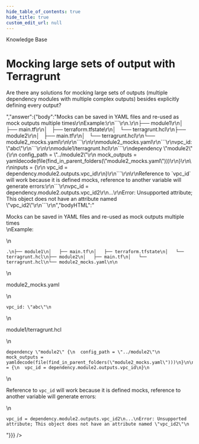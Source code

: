 ```yaml
---
hide_table_of_contents: true
hide_title: true
custom_edit_url: null
---
```



<CenterLayout>
<span className="title">Knowledge Base</span>
<h1>Mocking large sets of output with Terragrunt</h1>
<GitHub discussion={{"id":"D_kwDOF8slf84AOaVR","number":109,"author":{"login":"pete0emerson"},"title":"Mocking large sets of output with Terragrunt","body":"Are there any solutions for mocking large sets of outputs (multiple dependency modules with multiple complex outputs) besides explicitly defining every output?","bodyHTML":"<p dir=\"auto\">Are there any solutions for mocking large sets of outputs (multiple dependency modules with multiple complex outputs) besides explicitly defining every output?</p>","answer":{"body":"Mocks can be saved in YAML files and re-used as mock outputs multiple times\r\nExample:\r\n```\r\n.\r\n├── module1\r\n│   ├── main.tf\r\n│   ├── terraform.tfstate\r\n│   └── terragrunt.hcl\r\n├── module2\r\n│   ├── main.tf\r\n│   └── terragrunt.hcl\r\n└── module2_mocks.yaml\r\n\r\n```\r\n\r\nmodule2_mocks.yaml\r\n```\r\nvpc_id: \"abc\"\r\n```\r\n\r\nmodule1/terragrunt.hcl\r\n```\r\ndependency \"module2\" {\r\n  config_path = \"../module2\"\r\n  mock_outputs = yamldecode(file(find_in_parent_folders(\"module2_mocks.yaml\")))\r\n}\r\n\r\ninputs = {\r\n  vpc_id = dependency.module2.outputs.vpc_id\r\n}\r\n```\r\n\r\nReference to `vpc_id` will work because it is defined mocks, reference to another variable will generate errors:\r\n```\r\nvpc_id = dependency.module2.outputs.vpc_id2\r\n...\r\nError: Unsupported attribute; This object does not have an attribute named \"vpc_id2\"\r\n```\r\n","bodyHTML":"<p dir=\"auto\">Mocks can be saved in YAML files and re-used as mock outputs multiple times<br>\nExample:</p>\n<div class=\"snippet-clipboard-content notranslate position-relative overflow-auto\" data-snippet-clipboard-copy-content=\".\n├── module1\n│   ├── main.tf\n│   ├── terraform.tfstate\n│   └── terragrunt.hcl\n├── module2\n│   ├── main.tf\n│   └── terragrunt.hcl\n└── module2_mocks.yaml\n\"><pre class=\"notranslate\"><code>.\n├── module1\n│   ├── main.tf\n│   ├── terraform.tfstate\n│   └── terragrunt.hcl\n├── module2\n│   ├── main.tf\n│   └── terragrunt.hcl\n└── module2_mocks.yaml\n\n</code></pre></div>\n<p dir=\"auto\">module2_mocks.yaml</p>\n<div class=\"snippet-clipboard-content notranslate position-relative overflow-auto\" data-snippet-clipboard-copy-content=\"vpc_id: &quot;abc&quot;\"><pre class=\"notranslate\"><code>vpc_id: \"abc\"\n</code></pre></div>\n<p dir=\"auto\">module1/terragrunt.hcl</p>\n<div class=\"snippet-clipboard-content notranslate position-relative overflow-auto\" data-snippet-clipboard-copy-content=\"dependency &quot;module2&quot; {\n  config_path = &quot;../module2&quot;\n  mock_outputs = yamldecode(file(find_in_parent_folders(&quot;module2_mocks.yaml&quot;)))\n}\n\ninputs = {\n  vpc_id = dependency.module2.outputs.vpc_id\n}\"><pre class=\"notranslate\"><code>dependency \"module2\" {\n  config_path = \"../module2\"\n  mock_outputs = yamldecode(file(find_in_parent_folders(\"module2_mocks.yaml\")))\n}\n\ninputs = {\n  vpc_id = dependency.module2.outputs.vpc_id\n}\n</code></pre></div>\n<p dir=\"auto\">Reference to <code class=\"notranslate\">vpc_id</code> will work because it is defined mocks, reference to another variable will generate errors:</p>\n<div class=\"snippet-clipboard-content notranslate position-relative overflow-auto\" data-snippet-clipboard-copy-content=\"vpc_id = dependency.module2.outputs.vpc_id2\n...\nError: Unsupported attribute; This object does not have an attribute named &quot;vpc_id2&quot;\"><pre class=\"notranslate\"><code>vpc_id = dependency.module2.outputs.vpc_id2\n...\nError: Unsupported attribute; This object does not have an attribute named \"vpc_id2\"\n</code></pre></div>"}}} />

</CenterLayout>
  

<!-- ##DOCS-SOURCER-START
{
  "sourcePlugin": "github-discussions",
  "hash": "c3bd10f1218c604280f70ad04b3bb14e"
}
##DOCS-SOURCER-END -->
